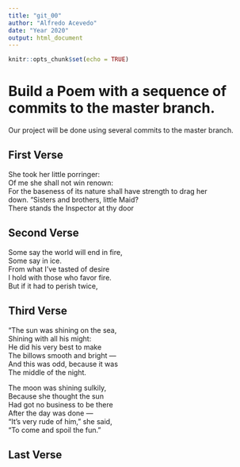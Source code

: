 ```yaml
---
title: "git_00"
author: "Alfredo Acevedo"
date: "Year 2020"
output: html_document
---
```


```r
knitr::opts_chunk$set(echo = TRUE)
```
# Build a Poem with a sequence of commits to the master branch.
Our project will be done using several commits to the master branch.
<!-- Do not modify or change any text in "!--" bracketed areas such as this --- these are instructions to
you, if you change any of this the git program will notice it and compromise your git merging strategy !-->

## First Verse 
<!--Put the first five lines of a poem by Lewis Carrol in this section!-->
She took her little porringer:  
Of me she shall not win renown:  
For the baseness of its nature shall have strength to drag her  
down. 
"Sisters and brothers, little Maid?   
There stands the Inspector at thy door  
  
## Second Verse
<!--Put the first five lines of a poem by Robert Frost here!-->
Some say the world will end in fire,  
Some say in ice.  
From what I’ve tasted of desire  
I hold with those who favor fire.  
But if it had to perish twice,  
  
## Third Verse
<!--Put the first two verses of The Walrus and the Carpenter here!-->
"The sun was shining on the sea,  
      Shining with all his might:  
He did his very best to make  
      The billows smooth and bright —  
And this was odd, because it was  
      The middle of the night.  

The moon was shining sulkily,  
      Because she thought the sun  
Had got no business to be there  
      After the day was done —  
"It's very rude of him," she said,  
      "To come and spoil the fun."  
   
## Last Verse
<!--Put a short poem of your choice 8-20 lines,here!-->
